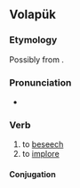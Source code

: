 {{also|bekon}}
==Volapük==

===Etymology===
Possibly from {{m|vo|beg||a request}}.

===Pronunciation===
* {{IPA|/beˈkøn/|lang=vo}}

===Verb===
{{head|vo|verb}}

# to [[beseech]]
# to [[implore]]

====Conjugation====
{{vo-conj}}
